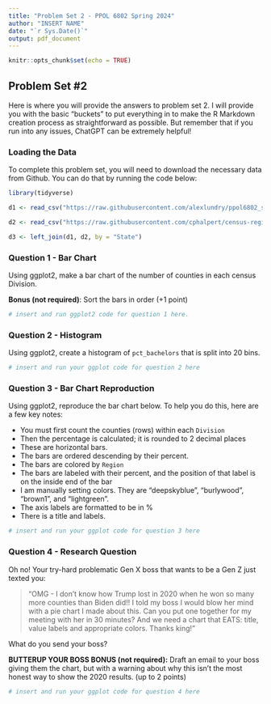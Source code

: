 ```yaml
---
title: "Problem Set 2 - PPOL 6802 Spring 2024"
author: "INSERT NAME"
date: "`r Sys.Date()`"
output: pdf_document
---
```


```r
knitr::opts_chunk$set(echo = TRUE)
```

## Problem Set #2

Here is where you will provide the answers to problem set 2. I will provide you with the basic "buckets" to put everything in to make the R Markdown creation process as straightforward as possible. But remember that if you run into any issues, ChatGPT can be extremely helpful!

### Loading the Data

To complete this problem set, you will need to download the necessary data from Github. You can do that by running the code below:

```r
library(tidyverse)

d1 <- read_csv("https://raw.githubusercontent.com/alexlundry/ppol6802_spring24/main/problem_sets/datasets/pset1_county_data.csv")

d2 <- read_csv("https://raw.githubusercontent.com/cphalpert/census-regions/master/us%20census%20bureau%20regions%20and%20divisions.csv")

d3 <- left_join(d1, d2, by = "State")
```

### Question 1 - Bar Chart 

Using ggplot2, make a bar chart of the number of counties in each census Division.

**Bonus (not required)**: Sort the bars in order (+1 point)

```r
# insert and run ggplot2 code for question 1 here.

```

### Question 2 - Histogram

Using ggplot2, create a histogram of `pct_bachelors` that is split into 20 bins.

```r
# insert and run your ggplot code for question 2 here
```

### Question 3 - Bar Chart Reproduction

Using ggplot2, reproduce the bar chart below. To help you do this, here are a few key notes:

-   You must first count the counties (rows) within each `Division`
-   Then the percentage is calculated; it is rounded to 2 decimal places
-   These are horizontal bars.
-   The bars are ordered descending by their percent.
-   The bars are colored by `Region`
-   The bars are labeled with their percent, and the position of that label is on the inside end of the bar
-   I am manually setting colors.  They are "deepskyblue", "burlywood", "brown1", and "lightgreen".
-   The axis labels are formatted to be in %
-   There is a title and labels.

```r
# insert and run your ggplot code for question 3 here
```

### Question 4 - Research Question

Oh no! Your try-hard problematic Gen X boss that wants to be a Gen Z just texted you:

> "OMG - I don't know how Trump lost in 2020 when he won so many more counties than Biden did!! I told my boss I would blow her mind with a pie chart I made about this.  Can you put one together for my meeting with her in 30 minutes?  And we need a chart that EATS: title, value labels and appropriate colors.  Thanks king!"

What do you send your boss?

**BUTTERUP YOUR BOSS BONUS (not required):** Draft an email to your boss giving them the chart, but with a warning about why this isn't the most honest way to show the 2020 results. (up to 2 points)

```r
# insert and run your ggplot code for question 4 here
```

